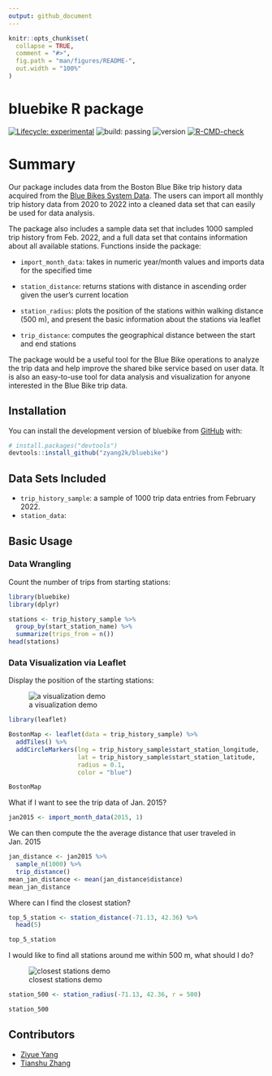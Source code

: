 ```yaml
---
output: github_document
---
```


<!-- README.md is generated from README.Rmd. Please edit that file -->

```r
knitr::opts_chunk$set(
  collapse = TRUE,
  comment = "#>",
  fig.path = "man/figures/README-",
  out.width = "100%"
)
```

# bluebike R package

<!-- badges: start -->

[![Lifecycle: experimental](https://img.shields.io/badge/lifecycle-experimental-orange.svg)](https://lifecycle.r-lib.org/articles/stages.html#experimental)
![build: passing](https://img.shields.io/badge/build-passing-green)
![version](https://img.shields.io/badge/version-0.0.0.9001-blue)
[![R-CMD-check](https://github.com/zyang2k/bluebike/workflows/R-CMD-check/badge.svg)](https://github.com/zyang2k/bluebike/actions)
<!-- badges: end -->

# Summary

Our package includes data from the Boston Blue Bike trip history data acquired from the [Blue Bikes System Data](https://www.bluebikes.com/system-data). The users can import all monthly trip history data from 2020 to 2022 into a cleaned data set that can easily be used for data analysis. \
  
The package also includes a sample data set that includes 1000 sampled trip history from Feb. 2022, and a full data set that contains information about all available stations. 
  Functions inside the package:\
  
- `import_month_data`: takes in numeric year/month values and imports data for the specified time\

- `station_distance`: returns stations with distance in ascending order given the user's current location\

- `station_radius`: plots the position of the stations within walking distance (500 m), and present the basic information about the stations via leaflet\

- `trip_distance`: computes the geographical distance between the start and end stations\ 


The package would be a useful tool for the Blue Bike operations to analyze the trip data and help improve the shared bike service based on user data. It is also an easy-to-use tool for data analysis and visualization for anyone interested in the Blue Bike trip data.

## Installation

You can install the development version of bluebike from [GitHub](https://github.com/zyang2k/bluebike) with:

``` r
# install.packages("devtools")
devtools::install_github("zyang2k/bluebike")
```

## Data Sets Included

- `trip_history_sample`: a sample of 1000 trip data entries from February 2022.
- `station_data`: 

## Basic Usage

### Data Wrangling

Count the number of trips from starting stations:

```r
library(bluebike)
library(dplyr)

stations <- trip_history_sample %>% 
  group_by(start_station_name) %>% 
  summarize(trips_from = n())
head(stations)
```

### Data Visualization via Leaflet

Display the position of the starting stations:

![a visualization demo](data-raw/viz_demo.png)

```r
library(leaflet)

BostonMap <- leaflet(data = trip_history_sample) %>% 
  addTiles() %>% 
  addCircleMarkers(lng = trip_history_sample$start_station_longitude, 
                   lat = trip_history_sample$start_station_latitude, 
                   radius = 0.1, 
                   color = "blue")

BostonMap
```

What if I want to see the trip data of Jan. 2015?
```r
jan2015 <- import_month_data(2015, 1)
```

We can then compute the the average distance that user traveled in Jan. 2015
```r
jan_distance <- jan2015 %>% 
  sample_n(1000) %>% 
  trip_distance()
mean_jan_distance <- mean(jan_distance$distance)
mean_jan_distance
```

Where can I find the closest station? 

```r
top_5_station <- station_distance(-71.13, 42.36) %>%
  head(5)

top_5_station
```

I would like to find all stations around me within 500 m, what should I do?

![closest stations demo](data-raw/closest_stations.png)
```r
station_500 <- station_radius(-71.13, 42.36, r = 500)

station_500
```

## Contributors

-   [Ziyue Yang](https://github.com/zyang2k)
-   [Tianshu Zhang](https://github.com/tianshu-zhang)
